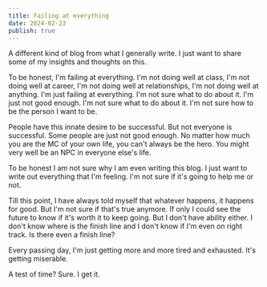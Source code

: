 ```yaml
---
title: Failing at everything
date: 2024-02-23
publish: true
---
```


A different kind of blog from what I generally write. I just want to share some of my insights and thoughts on this.

To be honest, I'm failing at everything. 
I'm not doing well at class, I'm not doing well at career, I'm not doing well at relationships,
I'm not doing well at anything.
I'm just failing at everything. I'm not sure what to do about it. 
I'm just not good enough. I'm not sure what to do about it.
I'm not sure how to be the person I want to be.

People have this innate desire to be successful. But not everyone is successful. Some people are just not good enough.
No matter how much you are the MC of your own life, you can't always be the hero. You might very well be an NPC in everyone else's life.

To be honest I am not sure why I am even writing this blog. I just want to write out everything that I'm feeling. I'm not sure if it's going to help me or not.

Till this point, I have always told myself that whatever happens, it happens for good. But I'm not sure if that's true anymore.
If only I could see the future to know if it's worth it to keep going. But I don't have ability either. I don't know where is the
finish line and I don't know if I'm even on right track. Is there even a finish line? 

Every passing day, I'm just getting more and more tired and exhausted. It's getting miserable.

A test of time? Sure. I get it.
